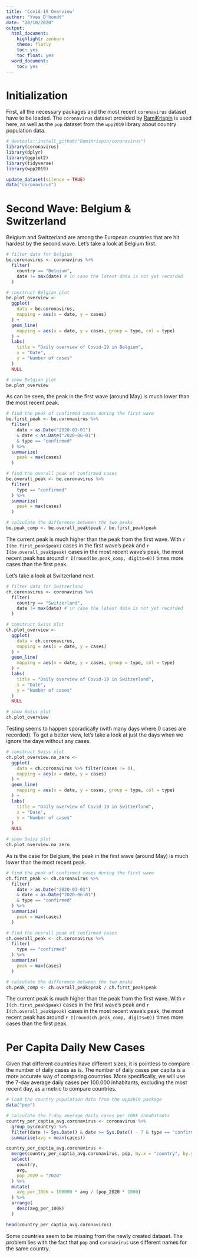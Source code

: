 ```yaml
---
title: 'Covid-19 Overview'
author: "Yves D'hondt"
date: "28/10/2020"
output:
  html_document:
    highlight: zenburn
    theme: flatly
    toc: yes
    toc_float: yes
  word_document:
    toc: yes
---
```


# Initialization

First, all the necessary packages and the most recent `coronavirus` dataset have to be loaded.
The `coronavirus` dataset provided by [RamiKrispin](https://github.com/RamiKrispin/coronavirus) is used here, as well as the `pop` dataset from the `wpp2019` library about country population data.

```r
# devtools::install_github("RamiKrispin/coronavirus")
library(coronavirus)
library(dplyr)
library(ggplot2)
library(tidyverse)
library(wpp2019)
```

```r
update_dataset(silence = TRUE)
data("coronavirus")
```

# Second Wave: Belgium & Switzerland

Belgium and Switzerland are among the European countries that are hit hardest by the second wave.
Let's take a look at Belgium first.

```r
# filter data for Belgium
be.coronavirus <- coronavirus %>% 
  filter(
    country == "Belgium",
    date != max(date) # in case the latest data is not yet recorded
  )

# construct Belgian plot
be.plot_overview <- 
  ggplot(
    data = be.coronavirus,
    mapping = aes(x = date, y = cases)
  ) +
  geom_line(
    mapping = aes(x = date, y = cases, group = type, col = type)
  ) +
  labs(
    title = "Daily overview of Covid-19 in Belgium",
    x = "Date",
    y = "Number of cases"
  )
  NULL

# show Belgian plot
be.plot_overview
```

As can be seen, the peak in the first wave (around May) is much lower than the most recent peak.

```r
# find the peak of confirmed cases during the first wave
be.first_peak <- be.coronavirus %>% 
  filter(
    date > as.Date("2020-03-01")
    & date < as.Date("2020-06-01")
    & type == "confirmed"
  ) %>% 
  summarize(
    peak = max(cases)
  )

# find the overall peak of confirmed cases
be.overall_peak <- be.coronavirus %>% 
  filter(
    type == "confirmed"
  ) %>% 
  summarize(
    peak = max(cases)
  )

# calculate the difference between the two peaks
be.peak_comp <- be.overall_peak$peak / be.first_peak$peak
```

The current peak is much higher than the peak from the first wave. With `r I(be.first_peak$peak)` cases in the first wave's peak and `r I(be.overall_peak$peak)` cases in the most recent wave's peak, the most recent peak has around `r I(round(be.peak_comp, digits=0))` times more cases than the first peak.

Let's take a look at Switzerland next.

```r
# filter data for Switzerland
ch.coronavirus <- coronavirus %>% 
  filter(
    country == "Switzerland",
    date != max(date) # in case the latest data is not yet recorded
  )

# construct Swiss plot
ch.plot_overview <- 
  ggplot(
    data = ch.coronavirus,
    mapping = aes(x = date, y = cases)
  ) +
  geom_line(
    mapping = aes(x = date, y = cases, group = type, col = type)
  ) +
  labs(
    title = "Daily overview of Covid-19 in Switzerland",
    x = "Date",
    y = "Number of cases"
  )
  NULL

# show Swiss plot
ch.plot_overview
```

Testing seems to happen sporadically (with many days where 0 cases are recorded).
To get a better view, let's take a look at just the days when we ignore the days without any cases.

```r

# construct Swiss plot
ch.plot_overview.no_zero <- 
  ggplot(
    data = ch.coronavirus %>% filter(cases != 0),
    mapping = aes(x = date, y = cases)
  ) +
  geom_line(
    mapping = aes(x = date, y = cases, group = type, col = type)
  ) +
  labs(
    title = "Daily overview of Covid-19 in Switzerland",
    x = "Date",
    y = "Number of cases"
  )
  NULL

# show Swiss plot
ch.plot_overview.no_zero
```

As is the case for Belgium, the peak in the first wave (around May) is much lower than the most recent peak.

```r
# find the peak of confirmed cases during the first wave
ch.first_peak <- ch.coronavirus %>% 
  filter(
    date > as.Date("2020-03-01")
    & date < as.Date("2020-06-01")
    & type == "confirmed"
  ) %>% 
  summarize(
    peak = max(cases)
  )

# find the overall peak of confirmed cases
ch.overall_peak <- ch.coronavirus %>% 
  filter(
    type == "confirmed"
  ) %>% 
  summarize(
    peak = max(cases)
  )

# calculate the difference between the two peaks
ch.peak_comp <- ch.overall_peak$peak / ch.first_peak$peak
```

The current peak is much higher than the peak from the first wave. With `r I(ch.first_peak$peak)` cases in the first wave's peak and `r I(ch.overall_peak$peak)` cases in the most recent wave's peak, the most recent peak has around `r I(round(ch.peak_comp, digits=0))` times more cases than the first peak.

# Per Capita Daily New Cases

Given that different countries have different sizes, it is pointless to compare the number of daily cases as is.
The number of daily cases per capita is a more accurate way of comparing countries.
More specifically, we will use the 7-day average daily cases per 100.000 inhabitants, excluding the most recent day, as a metric to compare countries.

```r
# load the country population data from the wpp2019 package
data("pop")

# calculate the 7-day average daily cases per 100k inhabitants
country_per_captia_avg.coronavirus <- coronavirus %>% 
  group_by(country) %>% 
  filter(date != Sys.Date() & date >= Sys.Date() - 7 & type == "confirmed") %>% 
  summarise(avg = mean(cases))

country_per_captia_avg.coronavirus <- 
  merge(country_per_captia_avg.coronavirus, pop, by.x = "country", by.y = "name") %>% 
  select(
    country,
    avg,
    pop_2020 = "2020"
  ) %>% 
  mutate(
    avg_per_100k = 100000 * avg / (pop_2020 * 1000)
  ) %>% 
  arrange(
    desc(avg_per_100k)
  )

head(country_per_captia_avg.coronavirus)
```

Some countries seem to be missing from the newly created dataset.
The problem lies with the fact that `pop` and `coronavirus` use different names for the same country.